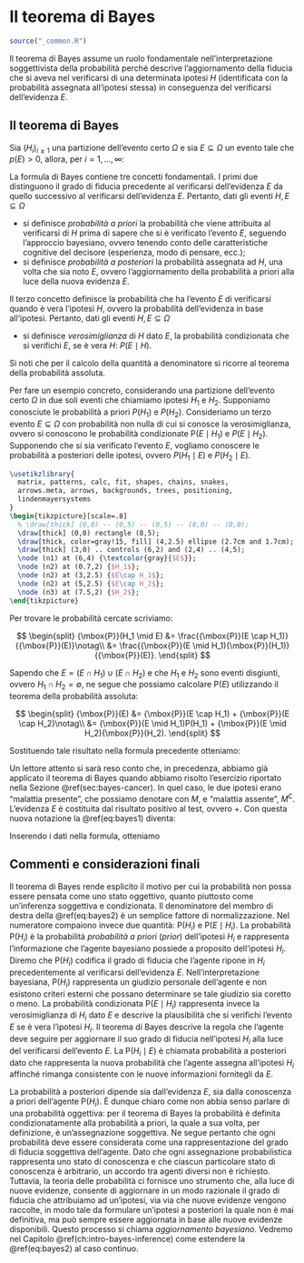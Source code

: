 # Il teorema di Bayes {#chapter-teo-bayes}

```r
source("_common.R")
```

<!-- Il teorema di Bayes deriva da due teoremi fondamentali delle probabilità: il _teorema della probabilità composta_, ovvero $\ {\mbox{P}}(A\cap B)={\mbox{P}}(B){\mbox{P}}(A \mid B)={\mbox{P}}(A){\mbox{P}}(B \mid A)$, e il _teorema della probabilità assoluta_ (detto anche _teorema delle partizioni_), ovvero ${\mbox{P}}(B)=\sum _{{i=1}}^{n}{\mbox{P}}(A_{i}\cap B)=\sum _{{i=1}}^{n}{\mbox{P}}(A_{i}){\mbox{P}}(B \mid A_{i})$. Iniziamo con il teorema della probabilità assoluta. -->

Il teorema di Bayes assume un ruolo fondamentale nell'interpretazione soggettivista della probabilità perché descrive l'aggiornamento della fiducia che si aveva nel verificarsi di una determinata ipotesi $H$ (identificata con la probabilità assegnata all'ipotesi stessa) in conseguenza del verificarsi dell'evidenza $E$. 

## Il teorema di Bayes

::: {.theorem}
Sia $(H_i)_{i\geq 1}$ una partizione dell'evento certo $\Omega$  e sia 
<!-- tale che -->
<!-- 1. $\bigcup_{i=1}^\infty H_i = \Omega$; -->
<!-- 2. $H_j \cap H_j = \emptyset, i\neq j$; -->
<!-- 3. $P(H_i) > 0, i = 1, \dots, \infty$, -->
<!-- Sia  -->
$E \subseteq \Omega$ un evento tale che $p(E) > 0$, allora, per $i = 1, \dots, \infty$:

\begin{equation}
{\mbox{P}}(H_i \mid E) = \frac{{\mbox{P}}(E \mid H_i){\mbox{P}}(H_i)}{\sum_{j=1}^{\infty}{\mbox{P}}(H_j)P(E \mid H_j)}.
(\#eq:bayes2)
\end{equation}
:::

La formula di Bayes contiene tre concetti fondamentali. I primi due distinguono il grado di fiducia precedente al verificarsi dell'evidenza $E$ da quello successivo al verificarsi dell'evidenza $E$. Pertanto, dati gli eventi $H, E \subseteq \Omega$

- si definisce _probabilità a priori_ la probabilità che viene attribuita al verificarsi di $H$ prima di sapere che si è verificato l'evento $E$, seguendo l'approccio bayesiano, ovvero tenendo conto delle caratteristiche cognitive del decisore (esperienza, modo di pensare, ecc.);
- si definisce _probabilità a posteriori_ la probabilità assegnata ad $H$, una volta che sia noto $E$, ovvero l'aggiornamento della probabilità a priori alla luce della nuova evidenza $E$. 

Il terzo concetto definisce la probabilità che ha l'evento $E$ di verificarsi quando è vera l'ipotesi $H$, ovvero la probabilità dell'evidenza in base all'ipotesi. Pertanto, dati gli eventi $H, E \subseteq \Omega$

- si definisce _verosimiglianza_ di $H$ dato $E$, la probabilità condizionata che si verifichi $E$, se è vera $H$: $P (E \mid H)$. 

Si noti che per il calcolo della quantità a denominatore si ricorre al teorema della probabilità assoluta.

Per fare un esempio concreto, considerando una partizione dell'evento certo $\Omega$ in due soli eventi che chiamiamo ipotesi $H_1$ e $H_2$. Supponiamo conosciute le probabilità a priori $P(H_1)$ e $P(H_2)$. Consideriamo un terzo evento $E \subseteq \Omega$ con probabilità non nulla di cui si conosce la verosimiglianza, ovvero si conoscono le probabilità condizionate  ${\mbox{P}}(E \mid H_1)$ e $P(E \mid H_2)$. Supponendo che si sia verificato l'evento $E$, vogliamo conoscere le probabilità a posteriori delle ipotesi, ovvero $P(H_1 \mid E)$ e $P(H_2 \mid E)$. 

```tikz
\usetikzlibrary{
  matrix, patterns, calc, fit, shapes, chains, snakes,
  arrows.meta, arrows, backgrounds, trees, positioning,
  lindenmayersystems
}
\begin{tikzpicture}[scale=.8]
  % \draw[thick] (0,0) -- (0,5) -- (8,5) -- (8,0) -- (0,0);
  \draw[thick] (0,0) rectangle (8,5);
  \draw[thick, color=gray!15, fill] (4,2.5) ellipse (2.7cm and 1.7cm);
  \draw[thick] (3,0) .. controls (6,2) and (2,4) .. (4,5);
  \node (n1) at (6,4) {\textcolor{gray}{$E$}};
  \node (n2) at (0.7,2) {$H_1$};
  \node (n2) at (3,2.5) {$E\cap H_1$};
  \node (n2) at (5,2.5) {$E\cap H_2$};
  \node (n3) at (7.5,2) {$H_2$};
\end{tikzpicture}
```

Per trovare le probabilità cercate scriviamo:

$$
\begin{split}
{\mbox{P}}(H_1 \mid E) &= \frac{{\mbox{P}}(E \cap H_1)}{{\mbox{P}}(E)}\notag\\
              &= \frac{{\mbox{P}}(E \mid H_1){\mbox{P}}(H_1)}{{\mbox{P}}(E)}.
\end{split}
$$

Sapendo che $E = (E \cap H_1) \cup (E \cap H_2)$ e che $H_1$ e $H_2$ sono eventi disgiunti, ovvero $H_1 \cap H_2 = \emptyset$, ne segue che possiamo calcolare ${\mbox{P}}(E)$ utilizzando il teorema della probabilità assoluta:

$$
\begin{split}
{\mbox{P}}(E) &= {\mbox{P}}(E \cap H_1) + {\mbox{P}}(E \cap H_2)\notag\\
     &= {\mbox{P}}(E \mid H_1)P(H_1) + {\mbox{P}}(E \mid H_2){\mbox{P}}(H_2).
\end{split}
$$

\noindent
Sostituendo tale risultato nella formula precedente otteniamo:

\begin{equation}
{\mbox{P}}(H_1 \mid E) = \frac{{\mbox{P}}(E \mid H_1){\mbox{P}}(H_1)}{{\mbox{P}}(E \mid H_1){\mbox{P}}(H_1) + {\mbox{P}}(E \mid H_2)P(H_2)}.
(\#eq:bayes1)
\end{equation}

Un lettore attento si sarà reso conto che, in precedenza, abbiamo già applicato il teorema di Bayes quando abbiamo risolto l'esercizio riportato nella Sezione \@ref(sec:bayes-cancer). In quel caso, le due ipotesi erano "malattia presente", che possiamo denotare con $M$, e "malattia assente", $M^\complement$. L'evidenza $E$ è costituita dal risultato positivo al test, ovvero $+$. Con questa nuova notazione la \@ref(eq:bayes1) diventa:

\begin{equation}
{\mbox{P}}(M \mid +) = \frac{{\mbox{P}}(+ \mid M) {\mbox{P}}(M)}{{\mbox{P}}(+ \mid M) {\mbox{P}}(M) + {\mbox{P}}(+ \mid M^\complement) {\mbox{P}}(M^\complement)}\notag
\end{equation}

Inserendo i dati nella formula, otteniamo 

\begin{align}
{\mbox{P}}(M \mid +) &= \frac{0.9 \cdot 10/1000}{0.9 \cdot 10/1000 + 99 / 990 \cdot 990 / 1000} \notag\\
&= \frac{9}{108}.\notag
\end{align}


## Commenti e considerazioni finali {-}

Il teorema di Bayes rende esplicito il motivo per cui la probabilità non possa essere pensata come uno stato oggettivo, quanto piuttosto come un'inferenza soggettiva e condizionata. Il denominatore del membro di destra della \@ref(eq:bayes2) è un semplice fattore di normalizzazione. Nel numeratore compaiono invece due quantità: ${\mbox{P}}(H_i$) e ${\mbox{P}}(E \mid H_i)$. La probabilità ${\mbox{P}}(H_i$) è la probabilità _probabilità a priori_ (_prior_) dell'ipotesi $H_i$ e rappresenta l'informazione che l'agente bayesiano possiede a proposito dell'ipotesi $H_i$. Diremo che ${\mbox{P}}(H_i)$ codifica il grado di fiducia che l'agente ripone in $H_i$ precedentemente al verificarsi dell'evidenza $E$. Nell'interpretazione bayesiana, ${\mbox{P}}(H_i)$ rappresenta un giudizio personale dell'agente e non esistono criteri esterni che possano determinare se tale giudizio sia coretto o meno. La probabilità condizionata ${\mbox{P}}(E \mid H_i)$ rappresenta invece la verosimiglianza di $H_i$ dato $E$ e descrive la plausibilità che si verifichi l'evento $E$ se è vera l'ipotesi $H_i$. Il teorema di Bayes descrive la regola che l'agente deve seguire per aggiornare il suo grado di fiducia nell'ipotesi $H_i$ alla luce del verificarsi dell'evento $E$. La ${\mbox{P}}(H_i \mid E)$ è chiamata probabilità a posteriori dato che rappresenta la nuova probabilità che l'agente assegna all'ipotesi $H_i$ affinché rimanga consistente con le nuove informazioni fornitegli da $E$.

La probabilità a posteriori dipende sia dall'evidenza $E$, sia dalla conoscenza a priori dell'agente ${\mbox{P}}(H_i)$. È dunque chiaro come non abbia senso parlare di una probabilità oggettiva: per il teorema di Bayes la probabilità è definita condizionatamente alla probabilità a priori, la quale a sua volta, per definizione, è un'assegnazione soggettiva. Ne segue pertanto che ogni probabilità deve essere considerata come una rappresentazione del grado di fiducia soggettiva dell'agente. Dato che ogni assegnazione probabilistica rappresenta uno stato di conoscenza e che ciascun particolare stato di conoscenza è arbitrario, un accordo tra agenti diversi non è richiesto. Tuttavia, la teoria delle probabilità ci fornisce uno strumento che, alla luce di nuove evidenze, consente di aggiornare in un modo razionale il grado di fiducia che attribuiamo ad un'ipotesi, via via che nuove evidenze vengono raccolte, in modo tale da formulare un'ipotesi a posteriori la quale non è mai definitiva, ma può sempre essere aggiornata in base alle nuove evidenze disponibili. Questo processo si chiama _aggiornamento bayesiano_. Vedremo nel Capitolo \@ref(ch:intro-bayes-inference) come estendere la \@ref(eq:bayes2) al caso continuo.



<!-- Esercizi uleriori sono proposti nelle Appendici \@ref(appendix:bayes-updating) e \@ref(appendix:exrc-abs-prob). -->

<!-- ::: {.remark} -->
<!-- Qual è la pronuncia di "Bayesian"? Per saperlo possiamo seguire [questo link](https://bayes-rules.github.io/posts/fun/). -->
<!-- ::: -->

<!-- Il teorema di Bayes costituisce il fondamento dell'approccio più moderno -->
<!-- della statistica, quello appunto detto bayesiano. Chi usa il teorema di -->
<!-- Bayes non è, solo per questo motivo, "bayesiano": ci vuole ben altro. Ci -->
<!-- vuole un modo diverso per intendere il significato della probabilità e -->
<!-- un modo diverso per intendere gli obiettivi dell'inferenza statistica. In anni recenti, una gran parte della comunità scientifica ha riconosciuto all'approccio bayesiano il merito di consentire lo sviluppo di modelli anche molto complessi senza richiedere, d'altra parte, conoscenze matematiche troppo avanzate all'utente. Per questa ragione l'approccio bayesiano sta prendendo sempre più piede, anche in psicologia. -->




<!-- <!-- ::: {.exercise} --> 
<!-- <!-- Consideriamo un'urna che contiene 5 palline rosse e 2 palline verdi. Due --> 
<!-- <!-- palline vengono estratte, una dopo l'altra. Vogliamo sapere la --> 
<!-- <!-- probabilità dell'evento "la seconda pallina estratta è rossa". --> 

<!-- <!-- Lo spazio campionario è $\Omega = \{RR, RV, VR, VV\}$. Chiamiamo $R_1$ --> 
<!-- <!-- l'evento "la prima pallina estratta è rossa", $V_1$ l'evento "la prima --> 
<!-- <!-- pallina estratta è verde", $R_2$ l'evento "la seconda pallina estratta è -->
<!-- <!-- rossa" e $V_2$ l'evento "la seconda pallina estratta è verde". Dobbiamo --> 
<!-- <!-- trovare $P(R_2)$ e possiamo risolvere il problema usando il teorema --> 
<!-- <!-- della probabilità --> 
<!-- <!-- totale \@ref(eq:prob-total-1b): --> 

<!-- <!-- $$ --> 
<!-- <!-- \begin{split} --> 
<!-- <!-- P(R_2) &= P(R_2 \mid R_1) P(R_1) + P(R_2 \mid V_1)P(V_1)\\ --> 
<!-- <!-- &= \frac{4}{6} \cdot \frac{5}{7} + \frac{5}{6} \cdot \frac{2}{7} \\ --> 
<!-- <!-- &= \frac{30}{42} = \frac{5}{7}. --> 
<!-- <!-- \end{split} --> 
<!-- <!-- $$ --> 

<!-- <!-- Se la prima estrazione è quella di una pallina rossa, nell'urna restano --> 
<!-- <!-- 4 palline rosse e due verdi, dunque, la probabilità che la seconda --> 
<!-- <!-- estrazione produca una pallina rossa è uguale a 4/6. La probabilità di --> 
<!-- <!-- una pallina rossa nella prima estrazione è 5/7. Se la prima estrazione è --> 
<!-- <!-- quella di una pallina verde, nell'urna restano 5 palline rosse e una --> 
<!-- <!-- pallina verde, dunque, la probabilità che la seconda estrazione produca -->
<!-- <!-- una pallina rossa è uguale a 5/6. La probabilità di una pallina verde --> 
<!-- <!-- nella prima estrazione è 2/7. --> 
<!-- <!-- ::: --> 

<!-- ## Il teorema di Bayes -->

<!-- Introduciamo ora il teorema di Bayes considerando un caso specifico per poi esaminarlo nella sua forma più generale. Sia $\{F_1, F_2\}$ una partizione dello spazio campionario $\Omega$. Consideriamo un terzo evento $E \subset \Omega$ con probabilità non nulla di cui si conoscono le probabilità condizionate rispetto ad $F_1$ e a $F_2$, ovvero ${\mbox{P}}(E \mid F_1)$ e $P(E \mid F_2)$. È chiaro per le ipotesi fatte che se si verifica $E$ deve anche essersi verificato almeno uno degli eventi $F_1$ e $F_2$. Supponendo che si sia verificato l'evento $E$, ci chiediamo: qual è la probabilità che si sia verificato $F_1$ piuttosto che $F_2$? -->

<!-- ```{tikz echo=FALSE, fig.cap="", fig.ext='png', fig.width = 2, cache=TRUE, out.width="45%"} -->
<!-- \usetikzlibrary{ -->
<!--   matrix, patterns, calc, fit, shapes, chains, snakes, -->
<!--   arrows.meta, arrows, backgrounds, trees, positioning, -->
<!--   lindenmayersystems -->
<!-- } -->
<!-- \begin{tikzpicture}[scale=.8] -->
<!--   % \draw[thick] (0,0) -- (0,5) -- (8,5) -- (8,0) -- (0,0); -->
<!--   \draw[thick] (0,0) rectangle (8,5); -->
<!--   \draw[thick, color=gray!15, fill] (4,2.5) ellipse (2.7cm and 1.7cm); -->
<!--   \draw[thick] (3,0) .. controls (6,2) and (2,4) .. (4,5); -->
<!--   \node (n1) at (6,4) {\textcolor{gray}{$E$}}; -->
<!--   \node (n2) at (0.7,2) {$F_1$}; -->
<!--   \node (n2) at (3,2.5) {$E\cap F_1$}; -->
<!--   \node (n2) at (5,2.5) {$E\cap F_2$}; -->
<!--   \node (n3) at (7.5,2) {$F_2$}; -->
<!-- \end{tikzpicture} -->
<!-- ``` -->

<!-- Per rispondere alla domanda precedente scriviamo: -->

<!-- $$ -->
<!-- \begin{split} -->
<!-- {\mbox{P}}(F_1 \mid E) &= \frac{{\mbox{P}}(E \cap F_1)}{{\mbox{P}}(E)}\notag\\ -->
<!--               &= \frac{{\mbox{P}}(E \mid F_1){\mbox{P}}(F_1)}{{\mbox{P}}(E)}. -->
<!-- \end{split} -->
<!-- $$ -->

<!-- Sapendo che $E = (E \cap F_1) \cup (E \cap F_2)$ e che $F_1$ e $F_2$ sono eventi disgiunti, ovvero $F_1 \cap F_2 = \emptyset$, ne segue che possiamo calcolare ${\mbox{P}}(E)$ utilizzando il teorema della probabilità assoluta: -->

<!-- $$ -->
<!-- \begin{split} -->
<!-- {\mbox{P}}(E) &= {\mbox{P}}(E \cap F_1) + {\mbox{P}}(E \cap F_2)\notag\\ -->
<!--      &= {\mbox{P}}(E \mid F_1)P(F_1) + {\mbox{P}}(E \mid F_2){\mbox{P}}(F_2). -->
<!-- \end{split} -->
<!-- $$ -->

<!-- \noindent -->
<!-- Sostituendo il risultato precedente nella formula della probabilità condizionata $P(F_1 \mid E)$ otteniamo: -->

<!-- \begin{equation} -->
<!-- {\mbox{P}}(F_1 \mid E) = \frac{{\mbox{P}}(E \mid F_1){\mbox{P}}(F_1)}{{\mbox{P}}(E \mid F_1){\mbox{P}}(F_1) + {\mbox{P}}(E \mid F_2)P(F_2)}. -->
<!-- (\#eq:bayes1) -->
<!-- \end{equation} -->

<!-- \noindent -->
<!-- La \@ref(eq:bayes1) si generalizza facilmente al caso di più di due eventi disgiunti, come indicato di seguito. -->

<!-- ::: {.theorem} -->
<!-- Sia $E$ un evento contenuto in $F_1 \cup \dots \cup F_k$, dove gli eventi $F_j, j=1, \dots, k$ sono a due a due incompatibili e necessari. Allora per ognuno dei suddetti eventi $F_j$ vale la seguente formula: -->

<!-- \begin{equation} -->
<!-- {\mbox{P}}(F_j \mid E) = \frac{{\mbox{P}}(E \mid F_j){\mbox{P}}(F_j)}{\sum_{j=1}^{k}{\mbox{P}}(F_j)P(E \mid F_j)}. -->
<!-- (\#eq:bayes2) -->
<!-- \end{equation} -->
<!-- ::: -->

<!-- \noindent -->
<!-- La \@ref(eq:bayes2) prende il nome di *teorema di Bayes* e mostra che la conoscenza del verificarsi dell'evento $E$ modifica la probabilità che avevamo attribuito all'evento $F_j$. Nella \@ref(eq:bayes2) la probabilità condizionata ${\mbox{P}}(F_j \mid E)$ prende il nome di probabilità _a posteriori_ dell'evento $F_j$: il termine "a posteriori" sta a significare "dopo che è noto che si è verificato l'evento $E$". -->

